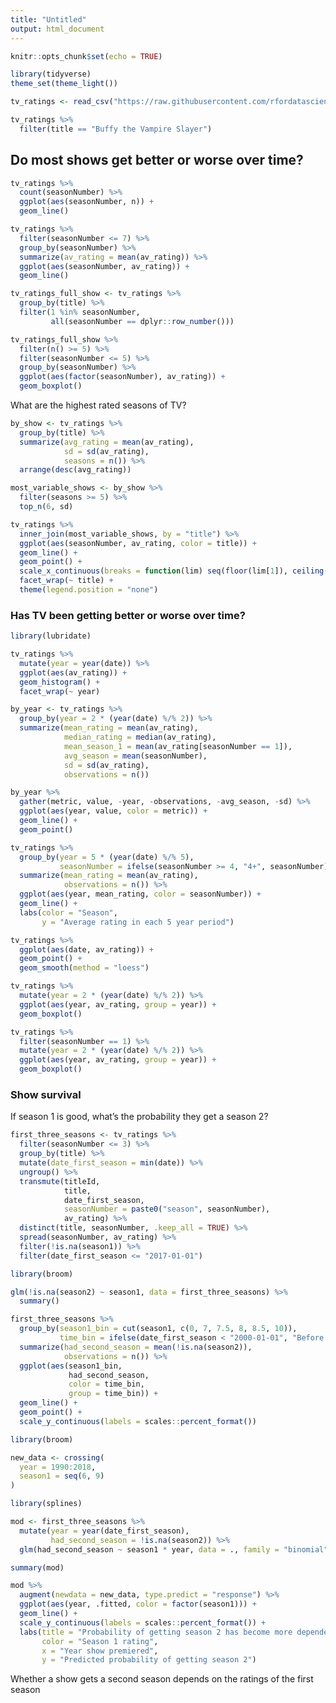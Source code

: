 ```yaml
---
title: "Untitled"
output: html_document
---
```


```r
knitr::opts_chunk$set(echo = TRUE)
```

```r
library(tidyverse)
theme_set(theme_light())

tv_ratings <- read_csv("https://raw.githubusercontent.com/rfordatascience/tidytuesday/master/data/2019/2019-01-08/IMDb_Economist_tv_ratings.csv")
```

```r
tv_ratings %>%
  filter(title == "Buffy the Vampire Slayer")
```

## Do most shows get better or worse over time?

```r
tv_ratings %>%
  count(seasonNumber) %>%
  ggplot(aes(seasonNumber, n)) +
  geom_line()

tv_ratings %>%
  filter(seasonNumber <= 7) %>%
  group_by(seasonNumber) %>%
  summarize(av_rating = mean(av_rating)) %>%
  ggplot(aes(seasonNumber, av_rating)) +
  geom_line()

tv_ratings_full_show <- tv_ratings %>%
  group_by(title) %>%
  filter(1 %in% seasonNumber,
         all(seasonNumber == dplyr::row_number()))

tv_ratings_full_show %>%
  filter(n() >= 5) %>%
  filter(seasonNumber <= 5) %>%
  group_by(seasonNumber) %>%
  ggplot(aes(factor(seasonNumber), av_rating)) +
  geom_boxplot()
```

What are the highest rated seasons of TV?

```r
by_show <- tv_ratings %>%
  group_by(title) %>%
  summarize(avg_rating = mean(av_rating),
            sd = sd(av_rating),
            seasons = n()) %>%
  arrange(desc(avg_rating))

most_variable_shows <- by_show %>%
  filter(seasons >= 5) %>%
  top_n(6, sd)

tv_ratings %>%
  inner_join(most_variable_shows, by = "title") %>%
  ggplot(aes(seasonNumber, av_rating, color = title)) +
  geom_line() +
  geom_point() +
  scale_x_continuous(breaks = function(lim) seq(floor(lim[1]), ceiling(lim[2]), 2)) +
  facet_wrap(~ title) +
  theme(legend.position = "none")
```

### Has TV been getting better or worse over time?

```r
library(lubridate)

tv_ratings %>%
  mutate(year = year(date)) %>%
  ggplot(aes(av_rating)) +
  geom_histogram() +
  facet_wrap(~ year)

by_year <- tv_ratings %>%
  group_by(year = 2 * (year(date) %/% 2)) %>%
  summarize(mean_rating = mean(av_rating),
            median_rating = median(av_rating),
            mean_season_1 = mean(av_rating[seasonNumber == 1]),
            avg_season = mean(seasonNumber),
            sd = sd(av_rating),
            observations = n())

by_year %>%
  gather(metric, value, -year, -observations, -avg_season, -sd) %>%
  ggplot(aes(year, value, color = metric)) +
  geom_line() +
  geom_point()

tv_ratings %>%
  group_by(year = 5 * (year(date) %/% 5),
           seasonNumber = ifelse(seasonNumber >= 4, "4+", seasonNumber)) %>%
  summarize(mean_rating = mean(av_rating),
            observations = n()) %>%
  ggplot(aes(year, mean_rating, color = seasonNumber)) +
  geom_line() +
  labs(color = "Season",
       y = "Average rating in each 5 year period")

tv_ratings %>%
  ggplot(aes(date, av_rating)) +
  geom_point() +
  geom_smooth(method = "loess")

tv_ratings %>%
  mutate(year = 2 * (year(date) %/% 2)) %>%
  ggplot(aes(year, av_rating, group = year)) +
  geom_boxplot()

tv_ratings %>%
  filter(seasonNumber == 1) %>%
  mutate(year = 2 * (year(date) %/% 2)) %>%
  ggplot(aes(year, av_rating, group = year)) +
  geom_boxplot()
```

### Show survival

If season 1 is good, what's the probability they get a season 2?

```r
first_three_seasons <- tv_ratings %>%
  filter(seasonNumber <= 3) %>%
  group_by(title) %>%
  mutate(date_first_season = min(date)) %>%
  ungroup() %>%
  transmute(titleId,
            title,
            date_first_season,
            seasonNumber = paste0("season", seasonNumber),
            av_rating) %>%
  distinct(title, seasonNumber, .keep_all = TRUE) %>%
  spread(seasonNumber, av_rating) %>%
  filter(!is.na(season1)) %>%
  filter(date_first_season <= "2017-01-01")

library(broom)

glm(!is.na(season2) ~ season1, data = first_three_seasons) %>%
  summary()
```

```r
first_three_seasons %>%
  group_by(season1_bin = cut(season1, c(0, 7, 7.5, 8, 8.5, 10)),
           time_bin = ifelse(date_first_season < "2000-01-01", "Before 2000", "After 2000")) %>%
  summarize(had_second_season = mean(!is.na(season2)),
            observations = n()) %>%
  ggplot(aes(season1_bin,
             had_second_season,
             color = time_bin,
             group = time_bin)) +
  geom_line() +
  geom_point() +
  scale_y_continuous(labels = scales::percent_format())
```

```r
library(broom)

new_data <- crossing(
  year = 1990:2018,
  season1 = seq(6, 9)
)

library(splines)

mod <- first_three_seasons %>%
  mutate(year = year(date_first_season),
         had_second_season = !is.na(season2)) %>%
  glm(had_second_season ~ season1 * year, data = ., family = "binomial")

summary(mod)

mod %>%
  augment(newdata = new_data, type.predict = "response") %>%
  ggplot(aes(year, .fitted, color = factor(season1))) +
  geom_line() +
  scale_y_continuous(labels = scales::percent_format()) +
  labs(title = "Probability of getting season 2 has become more dependent on ratings of season 1",
       color = "Season 1 rating",
       x = "Year show premiered",
       y = "Predicted probability of getting season 2")
```



Whether a show gets a second season depends on the ratings of the first season



